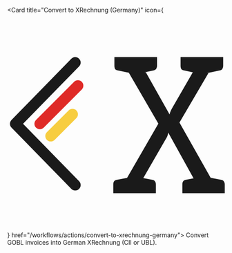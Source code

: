   <Card title="Convert to XRechnung (Germany)" 
    icon={<svg fill="none" xmlns="http://www.w3.org/2000/svg" viewBox="0 0 20 20"><g clip-path="url(#a5)"><path d="m10.2037 16.5 3.6917-6.3867L10.3481 4h1.3612c.1374 0 .2337.0331.2887.0994.055.0497.1031.1243.1444.2237l2.7842 4.9453c.0137-.0829.0412-.174.0825-.2734a2.9468 2.9468 0 0 1 .1443-.2982l2.5161-4.3489c.055-.0994.11-.1822.165-.2485.055-.0663.1237-.0994.2062-.0994h1.32l-3.5267 6.0139L19.505 16.5h-1.3611c-.1375 0-.2406-.0414-.3094-.1243a3.9569 3.9569 0 0 1-.165-.2733l-2.8667-5.169a1.5329 1.5329 0 0 1-.0619.2734 1.0487 1.0487 0 0 1-.1237.2485l-2.6811 4.6471a1.7645 1.7645 0 0 1-.1856.2733c-.0687.0829-.1581.1243-.2681.1243h-1.2787Zm1.155-11.7296V4h1.2168v.7704h-1.2168Zm5.9396 0V4h1.2168v.7704h-1.2168Zm1.2168 10.9841V16.5h-1.2374v-.7455h1.2374Zm-6.1871 0V16.5h-1.2168v-.7455h1.2168ZM11.8536 4l-.165 1.5408-1.5467-.3231c-.0963-.0166-.172-.058-.227-.1243-.0412-.0828-.0618-.1822-.0618-.2982V4h2.0005Zm1.918 0v.7952c0 .116-.0275.2154-.0825.2982a.351.351 0 0 1-.2062.1243l-1.5674.323L11.7505 4h2.0211Zm4.1866 0-.1856 1.5408-1.5467-.3231c-.0963-.0166-.1719-.058-.2269-.1243-.0413-.0828-.0619-.1822-.0619-.2982V4h2.0211Zm1.8974 0v.7952c0 .116-.0275.2154-.0825.2982-.0412.0663-.11.1077-.2062.1243l-1.5468.323L17.8345 4h2.0211Zm-1.8767 12.5.1856-1.5159 1.5468.2982c.0962.0166.165.0663.2062.1491.055.0663.0825.1574.0825.2734V16.5h-2.0211Zm-6.3315 0 .1856-1.5159 1.5468.2982c.0962.0166.165.0663.2062.1491.055.0663.0825.1574.0825.2734V16.5h-2.0211Zm-1.8974 0v-.7952c0-.116.0206-.2071.0619-.2734.055-.0828.1306-.1325.2268-.1491l1.5468-.2982.1856 1.5159H9.75Zm6.3521 0v-.7952c0-.116.0206-.2071.0619-.2734.055-.0828.1237-.1325.2062-.1491l1.5674-.2982.165 1.5159h-2.0005Z" fill="currentColor"/><path d="m6.25 4.5-5.5 5.625 5.5 5.625" stroke="currentColor" stroke-linecap="round" stroke-linejoin="round"/><path d="m6.5 6.625-3.5 3.5" stroke="#DF2A27" stroke-linecap="round" stroke-linejoin="round"/><path d="m6 9.25-2 2" stroke="#F7CD40" stroke-linecap="round" stroke-linejoin="round"/></g><defs><clipPath id="a5"><path fill="#fff" d="M0 0h20v20H0z"/></clipPath></defs></svg>} href="/workflows/actions/convert-to-xrechnung-germany">
    Convert GOBL invoices into German XRechnung (CII or UBL).
  </Card>